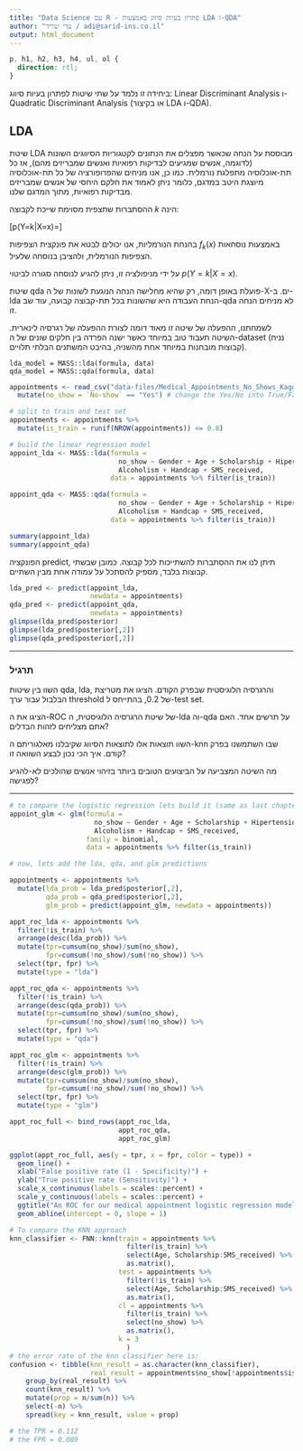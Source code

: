 ```yaml
---
title: "Data Science עם R - פתרון בעיות סיווג באמצעות LDA ו-QDA"
author: "עדי שריד / adi@sarid-ins.co.il"
output: html_document
---
```

```css
p, h1, h2, h3, h4, ul, ol {
  direction: rtl;
}
```

ביחידה זו נלמד על שתי שיטות לפתרון בעיות סיווג: Linear Discriminant Analysis ו-Quadratic Discriminant Analysis (או בקיצור LDA ו-QDA).

## LDA

שיטת LDA מבוססת על הנחה שכאשר מפצלים את הנתונים לקטגוריות הסיווגים השונות (לדוגמה, אנשים שמגיעים לבדיקות רפואיות ואנשים שמבריזים מהם), אז כל תת-אוכלוסיה מתפלגת נורמלית.
כמו כן, אנו מניחים שהפרופורציה של כל תת-אוכלוסיה מיוצגת היטב במדגם, כלומר ניתן לאמוד את חלקם היחסי של אנשים שמבריזים מבדיקות רפואיות, מתוך המדגם שלנו.

ההסתברות שתצפית מסוימת שייכת לקבוצה $k$ הינה:

\[p(Y=k|X=x)=\frac{\pi_kf_k(x)}{\sum_{i=1}^K{\pi_if_i(x)}}\]

בהנחת הנורמליות, אנו יכולים לבטא את פונקצית הצפיפות $f_k(x)$ באמצעות נוסחאות הצפיפות הנורמלית, ולהציבן בנוסחה שלעיל.

על ידי מניפולציה זו, ניתן להגיע לנוסחה סגורה לביטוי $p(Y=k|X=x)$.

שיטת qda פועלת באופן דומה, רק שהיא מחלישה הנחה הנוגעת לשונות של ה-X-ים. 
ב-lda הנחת העבודה היא שהשונות בכל תת-קבוצה קבועה, עוד שב-qda לא מניחים הנחה זו.

לשמחתנו, ההפעלה של שיטה זו מאוד דומה לצורת ההפעלה של רגרסיה לינארית. השיטה תעבוד טוב במיוחד כאשר ישנה הפרדה בין חלקים שונים של ה-dataset (נניח קבוצות מובחנות במיוחד אחת מהשניה, בהיבט המשתנים הבלתי תלויים).

```
lda_model = MASS::lda(formula, data)
qda_model = MASS::qda(formula, data)

```

```r

appointments <- read_csv("data-files/Medical_Appointments_No_Shows_KaggleV2-May-2016.csv") %>%
  mutate(no_show = `No-show` == "Yes") # change the Yes/No into True/False (which is like having 1-0)

# split to train and test set
appointments <- appointments %>%
  mutate(is_train = runif(NROW(appointments)) <= 0.8)

# build the linear regression model
appoint_lda <- MASS::lda(formula = 
                           no_show ~ Gender + Age + Scholarship + Hipertension + Diabetes +
                           Alcoholism + Handcap + SMS_received,
                         data = appointments %>% filter(is_train))

appoint_qda <- MASS::qda(formula = 
                           no_show ~ Gender + Age + Scholarship + Hipertension + Diabetes +
                           Alcoholism + Handcap + SMS_received,
                         data = appointments %>% filter(is_train))

summary(appoint_lda)
summary(appoint_qda)

```

הפונקציה predict, תיתן לנו את ההסתברות להשתייכות לכל קבוצה. כמובן שבשתי קבוצות בלבד, מספיק להסתכל על עמודה אחת מבין השתיים.

```r
lda_pred <- predict(appoint_lda, 
                    newdata = appointments)
qda_pred <- predict(appoint_qda,
                    newdata = appointments)
glimpse(lda_pred$posterior)
glimpse(lda_pred$posterior[,2])
glimpse(qda_pred$posterior[,2])
```

***

### תרגיל

השוו בין שיטות qda, lda, והרגרסיה הלוגיסטית שבפרק הקודם.
הציגו את מטריצת הבלבול עבור ערך threshold של 0.2, בהתייחס ל-test set.

הציגו את ה-ROC של שיטת הרגרסיה הלוגיסטית, ה-lda וה-qda על תרשים אחד. האם אתם מצליחים לזהות הבדלים?

השוו תוצאות אלו לתוצאות הסיווג שקיבלנו מאלגוריתם ה-knn שבו השתמשנו בפרק קודם. איך הכי נכון לבצע השוואה זו?

מה השיטה המצביעה על הביצועים הטובים ביותר בזיהוי אנשים שהולכים לא-להגיע לפגישה?

***

```r

# to compare the logistic regression lets build it (same as last chapter):
appoint_glm <- glm(formula =
                     no_show ~ Gender + Age + Scholarship + Hipertension + Diabetes +
                     Alcoholism + Handcap + SMS_received,
                   family = binomial,
                   data = appointments %>% filter(is_train))

# now, lets add the lda, qda, and glm predictions

appointments <- appointments %>%
  mutate(lda_prob = lda_pred$posterior[,2],
         qda_prob = qda_pred$posterior[,2],
         glm_prob = predict(appoint_glm, newdata = appointments))

appt_roc_lda <- appointments %>%
  filter(!is_train) %>%
  arrange(desc(lda_prob)) %>%
  mutate(tpr=cumsum(no_show)/sum(no_show),
         fpr=cumsum(!no_show)/sum(!no_show)) %>%
  select(tpr, fpr) %>%
  mutate(type = "lda")

appt_roc_qda <- appointments %>%
  filter(!is_train) %>%
  arrange(desc(qda_prob)) %>%
  mutate(tpr=cumsum(no_show)/sum(no_show),
         fpr=cumsum(!no_show)/sum(!no_show)) %>%
  select(tpr, fpr) %>%
  mutate(type = "qda")

appt_roc_glm <- appointments %>%
  filter(!is_train) %>%
  arrange(desc(glm_prob)) %>%
  mutate(tpr=cumsum(no_show)/sum(no_show),
         fpr=cumsum(!no_show)/sum(!no_show)) %>%
  select(tpr, fpr) %>%
  mutate(type = "glm")

appt_roc_full <- bind_rows(appt_roc_lda,
                           appt_roc_qda,
                           appt_roc_glm)

ggplot(appt_roc_full, aes(y = tpr, x = fpr, color = type)) + 
  geom_line() + 
  xlab("False positive rate (1 - Specificity)") + 
  ylab("True positive rate (Sensitivity)") + 
  scale_x_continuous(labels = scales::percent) + 
  scale_y_continuous(labels = scales::percent) +
  ggtitle("An ROC for our medical appointment logistic regression model") +
  geom_abline(intercept = 0, slope = 1)

# To compare the KNN approach
knn_classifier <- FNN::knn(train = appointments %>%
                             filter(is_train) %>%
                             select(Age, Scholarship:SMS_received) %>%
                             as.matrix(),
                           test = appointments %>%
                             filter(!is_train) %>%
                             select(Age, Scholarship:SMS_received) %>%
                             as.matrix(),
                           cl = appointments %>%
                             filter(is_train) %>%
                             select(no_show) %>%
                             as.matrix(),
                           k = 3
                             )
# the error rate of the knn classifier here is:
confusion <- tibble(knn_result = as.character(knn_classifier),
                    real_result = appointments$no_show[!appointments$is_train]) %>%
    group_by(real_result) %>%
    count(knn_result) %>%
    mutate(prop = n/sum(n)) %>%
    select(-n) %>%
    spread(key = knn_result, value = prop)

# the TPR = 0.112
# the FPR = 0.089

```
